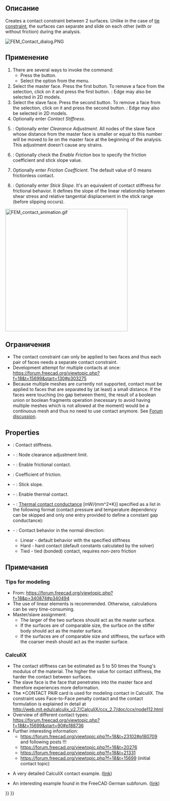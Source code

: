 <languages/>

{{Docnav/ru
|[[FEM_ConstraintDisplacement/ru|Ограничение перемещения]]
|[[FEM_ConstraintTie/ru|Constraint tie]]
|[[FEM_Workbench/ru|FEM]]
|IconL=FEM_ConstraintDisplacement.svg
|IconR=FEM_ConstraintTie.svg
|IconC=Workbench_FEM.svg
}}

<div class="mw-translate-fuzzy">
{{GuiCommand/ru|Name=FEM ConstraintContact|Name/ru=FEM ConstraintContact|MenuLocation=FEM → Constraint contact||Workbenches=[[FEM_Workbench/ru|FEM]]|Shortcut=|SeeAlso=[[FEM_tutorial/ru|FEM tutorial]]}}
</div>

<span id="Description"></span>
==Описание==

Creates a contact constraint between 2 surfaces. Unlike in the case of [[FEM_ConstraintTie|tie constraint]], the surfaces can separate and slide on each other (with or without friction) during the analysis.

[[File:FEM_Contact_dialog.PNG]]
{{Caption|The FEM contact task panel}}

<span id="Usage"></span>
==Применение==

# There are several ways to invoke the command:
#* Press the {{Button|[[Image:FEM_ConstraintContact.svg|16px]] [[FEM_ConstraintContact|Contact Constraint]]}} button.
#* Select the {{MenuCommand|Model → Mechanical Boundary Conditions and Loads → [[Image:FEM_ConstraintContact.svg|16px]] Contact Constraint}} option from the menu.
# Select the master face. Press the first {{Button|Add}} button. To remove a face from the selection, click on it and press the first {{Button|Remove}} button. {{Version|1.1}}: Edge may also be selected in 2D models.
# Select the slave face. Press the second {{Button|Add}} button. To remove a face from the selection, click on it and press the second {{Button|Remove}} button. {{Version|1.1}}: Edge may also be selected in 2D models.
# Optionally enter ''Contact Stiffness''.
# {{Version|1.0}}: Optionally enter ''Clearance Adjustment''. All nodes of the slave face whose distance from the master face is smaller or equal to this number will be moved to lie on the master face at the beginning of the analysis. This adjustment doesn't cause any strains.
# {{Version|1.0}}: Optionally check the ''Enable Friction'' box to specify the friction coefficient and stick slope value.
# Optionally enter ''Friction Coefficient''. The default value of 0 means frictionless contact.
# {{Version|1.0}}: Optionally enter ''Stick Slope''. It's an equivalent of contact stiffness for frictional behavior. It defines the slope of the linear relationship between shear stress and relative tangential displacement in the stick range (before slipping occurs).

[[File:FEM_contact_animation.gif|384px]]
{{Caption|Contact example - rigid cube pressed against and sliding on a deformable block. Without contact definition, those two parts wouldn't "see" each other.}}

<span id="Limitations"></span>
==Ограничения==

* The contact constraint can only be applied to two faces and thus each pair of faces needs a separate contact constraint.
* Development attempt for multiple contacts at once: https://forum.freecad.org/viewtopic.php?f=18&t=15699&start=130#p303275
* Because multiple meshes are currently not supported, contact must be applied to faces that are separated by (at least) a small distance. If the faces were touching (no gap between them), the result of a boolean union or boolean fragments operation (necessary to avoid having multiple meshes which is not allowed at the moment) would be a continuous mesh and thus no need to use contact anymore. See [https://forum.freecad.org/viewtopic.php?f=18&t=62307 Forum discussion].

==Properties==

* {{PropertyData|Slope}}: Contact stiffness.
* {{PropertyData|Adjust}} - {{Version|1.0}}: Node clearance adjustment limit.
* {{PropertyData|Friction}} - {{Version|1.0}}: Enable frictional contact.
* {{PropertyData|Friction Coefficient}}: Coefficient of friction.
* {{PropertyData|Stick Slope}} - {{Version|1.0}}: Stick slope.
* {{PropertyData|Enable Thermal Contact}} - {{Version|1.1}}: Enable thermal contact.
* {{PropertyData|Thermal Contact Conductance}} - {{Version|1.1}}: [https://en.wikipedia.org/wiki/Thermal_contact_conductance Thermal contact conductance] [mW/(mm^2*K)] specified as a list in the following format (contact pressure and temperature dependency can be skipped and only one entry provided to define a constant gap conductance):

: {{Code|code=
conductance_1, contact_pressure_1, temperature_1
...
}}

* {{PropertyData|Surface Behavior}} - {{Version|1.1}}: Contact behavior in the normal direction:
** Linear - default behavior with the specified stiffness
** Hard - hard contact (default constants calculated by the solver)
** Tied - tied (bonded) contact, requires non-zero friction

<span id="Notes"></span>
==Примечания==

=== Tips for modeling ===

* From: https://forum.freecad.org/viewtopic.php?f=18&p=340874#p340494
* The use of linear elements is recommended. Otherwise, calculations can be very time-consuming.
* Master/slave assignment:
** The larger of the two surfaces should act as the master surface.
** If the surfaces are of comparable size, the surface on the stiffer body should act as the master surface.
** If the surfaces are of comparable size and stiffness, the surface with the coarser mesh should act as the master surface.

=== CalculiX ===

* The contact stiffness can be estimated as 5 to 50 times the Young's modulus of the material. The higher the value for contact stiffness, the harder the contact between surfaces.
* The slave face is the face that penetrates into the master face and therefore experiences more deformation.
* The *CONTACT PAIR card is used for modeling contact in CalculiX. The constraint uses Face-to-Face penalty contact and the contact formulation is explained in detail at http://web.mit.edu/calculix_v2.7/CalculiX/ccx_2.7/doc/ccx/node112.html
* Overview of different contact types: https://forum.freecad.org/viewtopic.php?f=18&t=15699&start=90#p188736
* Further interesting information:
** https://forum.freecad.org/viewtopic.php?f=18&t=23102#p180709 and following posts !!!
** https://forum.freecad.org/viewtopic.php?f=18&t=20276
** https://forum.freecad.org/viewtopic.php?f=18&t=21331
** https://forum.freecad.org/viewtopic.php?f=18&t=15699 (initial contact topic)

* A very detailed CalculiX contact example. ([http://dip28p.web.fc2.com/calculix/netgen2calculix/index.html link])

* An interesting example found in the FreeCAD German subforum. ([https://forum.freecad.org/viewtopic.php?f=13&t=39663&start=10#p337254 link]) 


{{Docnav/ru
|[[FEM_ConstraintDisplacement/ru|Ограничение перемещения]]
|[[FEM_ConstraintTie/ru|Constraint tie]]
|[[FEM_Workbench/ru|FEM]]
|IconL=FEM_ConstraintDisplacement.svg
|IconR=FEM_ConstraintTie.svg
|IconC=Workbench_FEM.svg
}}

{{FEM Tools navi{{#translation:}}}}
{{Userdocnavi{{#translation:}}}}